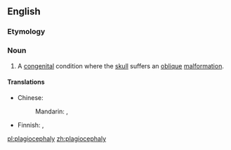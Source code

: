 ==English==
{{wikipedia}}

===Etymology===
{{confix|plagio|cephaly}}

===Noun===
{{en-noun|pl=plagiocephalies}}

# {{context|pathology}} A [[congenital]] condition where the [[skull]] suffers an [[oblique]] [[malformation]].

====Translations====
{{trans-top|congenital condition}}
* Chinese:
*: Mandarin: {{t|cmn|斜頭畸形|sc=Hani}}, {{t|cmn|斜头畸形|tr=xiétóu jīxíng|sc=Hani}}
{{trans-mid}}
* Finnish: {{t-|fi|vinokalloisuus}}, {{t-|fi|plagiokefalia}}
{{trans-bottom}}

[[pl:plagiocephaly]]
[[zh:plagiocephaly]]